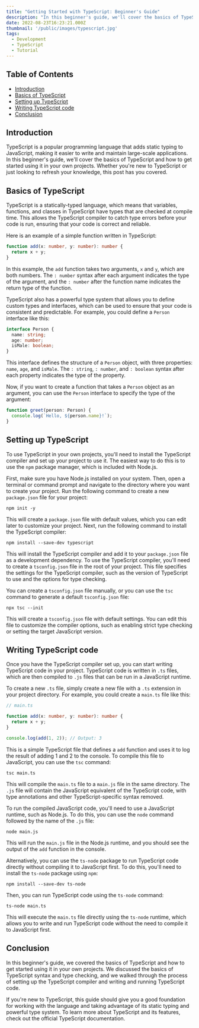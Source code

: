 ```yaml
---
title: "Getting Started with TypeScript: Beginner's Guide"
description: "In this beginner's guide, we'll cover the basics of TypeScript and how to get started using it in your own projects. Whether you're new to TypeScript or just looking to refresh your knowledge, this post has you covered."
date: 2022-08-23T16:23:21.000Z
thumbnail: '/public/images/typescript.jpg'
tags:
  - Development
  - TypeScript
  - Tutorial
---
```


## Table of Contents

- [Introduction](#introduction)
- [Basics of TypeScript](#basics-of-typescript)
- [Setting up TypeScript](#setting-up-typescript)
- [Writing TypeScript code](#writing-typescript-code)
- [Conclusion](#conclusion)

## Introduction

TypeScript is a popular programming language that adds static typing to JavaScript, making it easier to write and maintain large-scale applications. In this beginner's guide, we'll cover the basics of TypeScript and how to get started using it in your own projects. Whether you're new to TypeScript or just looking to refresh your knowledge, this post has you covered.

## Basics of TypeScript

TypeScript is a statically-typed language, which means that variables, functions, and classes in TypeScript have types that are checked at compile time. This allows the TypeScript compiler to catch type errors before your code is run, ensuring that your code is correct and reliable.

Here is an example of a simple function written in TypeScript:

```typescript
function add(x: number, y: number): number {
  return x + y;
}
```

In this example, the `add` function takes two arguments, `x` and `y`, which are both numbers. The `: number` syntax after each argument indicates the type of the argument, and the `: number` after the function name indicates the return type of the function.

TypeScript also has a powerful type system that allows you to define custom types and interfaces, which can be used to ensure that your code is consistent and predictable. For example, you could define a `Person` interface like this:

```typescript
interface Person {
  name: string;
  age: number;
  isMale: boolean;
}
```

This interface defines the structure of a `Person` object, with three properties: `name`, `age`, and `isMale`. The `: string`, `: number`, and `: boolean` syntax after each property indicates the type of the property.

Now, if you want to create a function that takes a `Person` object as an argument, you can use the `Person` interface to specify the type of the argument:

```typescript
function greet(person: Person) {
  console.log(`Hello, ${person.name}!`);
}
```

## Setting up TypeScript

To use TypeScript in your own projects, you'll need to install the TypeScript compiler and set up your project to use it. The easiest way to do this is to use the `npm` package manager, which is included with Node.js.

First, make sure you have Node.js installed on your system. Then, open a terminal or command prompt and navigate to the directory where you want to create your project. Run the following command to create a new `package.json` file for your project:

```
npm init -y
```

This will create a `package.json` file with default values, which you can edit later to customize your project. Next, run the following command to install the TypeScript compiler:

```
npm install --save-dev typescript
```

This will install the TypeScript compiler and add it to your `package.json` file as a development dependency. To use the TypeScript compiler, you'll need to create a `tsconfig.json` file in the root of your project. This file specifies the settings for the TypeScript compiler, such as the version of TypeScript to use and the options for type checking.

You can create a `tsconfig.json` file manually, or you can use the `tsc` command to generate a default `tsconfig.json` file:

```
npx tsc --init
```

This will create a `tsconfig.json` file with default settings. You can edit this file to customize the compiler options, such as enabling strict type checking or setting the target JavaScript version.

## Writing TypeScript code

Once you have the TypeScript compiler set up, you can start writing TypeScript code in your project. TypeScript code is written in `.ts` files, which are then compiled to `.js` files that can be run in a JavaScript runtime.

To create a new `.ts` file, simply create a new file with a `.ts` extension in your project directory. For example, you could create a `main.ts` file like this:

```typescript
// main.ts

function add(x: number, y: number): number {
  return x + y;
}

console.log(add(1, 2)); // Output: 3
```

This is a simple TypeScript file that defines a `add` function and uses it to log the result of adding 1 and 2 to the console. To compile this file to JavaScript, you can use the `tsc` command:

```
tsc main.ts
```

This will compile the `main.ts` file to a `main.js` file in the same directory. The `.js` file will contain the JavaScript equivalent of the TypeScript code, with type annotations and other TypeScript-specific syntax removed.

To run the compiled JavaScript code, you'll need to use a JavaScript runtime, such as Node.js. To do this, you can use the `node` command followed by the name of the `.js` file:

```
node main.js
```

This will run the `main.js` file in the Node.js runtime, and you should see the output of the `add` function in the console.

Alternatively, you can use the `ts-node` package to run TypeScript code directly without compiling it to JavaScript first. To do this, you'll need to install the `ts-node` package using `npm`:

```
npm install --save-dev ts-node
```

Then, you can run TypeScript code using the `ts-node` command:

```
ts-node main.ts
```

This will execute the `main.ts` file directly using the `ts-node` runtime, which allows you to write and run TypeScript code without the need to compile it to JavaScript first.

## Conclusion

In this beginner's guide, we covered the basics of TypeScript and how to get started using it in your own projects. We discussed the basics of TypeScript syntax and type checking, and we walked through the process of setting up the TypeScript compiler and writing and running TypeScript code.

If you're new to TypeScript, this guide should give you a good foundation for working with the language and taking advantage of its static typing and powerful type system. To learn more about TypeScript and its features, check out the official TypeScript documentation.
